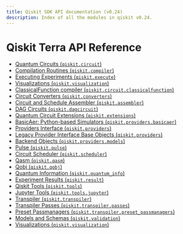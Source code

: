 ```yaml
---
title: Qiskit SDK API documentation (v0.24)
description: Index of all the modules in qiskit v0.24.
---
```


<span id="module-qiskit" />

# Qiskit Terra API Reference

*   [Quantum Circuits (`qiskit.circuit`)](circuit)
*   [Compilation Routines (`qiskit.compiler`)](compiler)
*   [Executing Experiments (`qiskit.execute`)](execute)
*   [Visualizations (`qiskit.visualization`)](visualization)
*   [ClassicalFunction compiler (`qiskit.circuit.classicalfunction`)](classicalfunction)
*   [Circuit Converters (`qiskit.converters`)](converters)
*   [Circuit and Schedule Assembler (`qiskit.assembler`)](assembler)
*   [DAG Circuits (`qiskit.dagcircuit`)](dagcircuit)
*   [Quantum Circuit Extensions (`qiskit.extensions`)](extensions)
*   [BasicAer: Python-based Simulators (`qiskit.providers.basicaer`)](providers_basicaer)
*   [Providers Interface (`qiskit.providers`)](providers)
*   [Legacy Provider Interface Base Objects (`qiskit.providers`)](providers#legacy-provider-interface-base-objects-qiskit-providers)
*   [Backend Objects (`qiskit.providers.models`)](providers_models)
*   [Pulse (`qiskit.pulse`)](pulse)
*   [Circuit Scheduler (`qiskit.scheduler`)](scheduler)
*   [Qasm (`qiskit.qasm`)](qasm)
*   [Qobj (`qiskit.qobj`)](qobj)
*   [Quantum Information (`qiskit.quantum_info`)](quantum_info)
*   [Experiment Results (`qiskit.result`)](result)
*   [Qiskit Tools (`qiskit.tools`)](tools)
*   [Jupyter Tools (`qiskit.tools.jupyter`)](tools_jupyter)
*   [Transpiler (`qiskit.transpiler`)](transpiler)
*   [Transpiler Passes (`qiskit.transpiler.passes`)](transpiler_passes)
*   [Preset Passmanagers (`qiskit.transpiler.preset_passmanagers`)](transpiler_preset)
*   [Models and Schemas (`qiskit.validation`)](validation)
*   [Visualizations (`qiskit.visualization`)](visualization)

